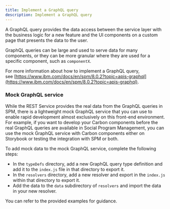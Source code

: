 ```yaml
---
title: Implement a GraphQL query
description: Implement a GraphQL query
---
```


A GraphQL query provides the data access between the service layer with the business logic for a new feature and the UI components on a custom page that presents the data to the user.

GraphQL queries can be large and used to serve data for many components, or they can be more granular where they are used for a specific component, such as `componentX`.

For more information about how to implement a GraphQL query, see [https://www.ibm.com/docs/en/spm/8.0.2?topic=apis-graphql](https://www.ibm.com/docs/en/spm/8.0.2?topic=apis-graphql).

### Mock GraphQL service
While the REST Service provides the real data from the GraphQL queries in SPM, there is a lightweight mock GraphQL service that you can use to enable rapid development almost exclusively on this front-end environment. For example, if you want to develop your Carbon components before the real GraphQL queries are available in Social Program Management, you can use the mock GraphQL service with Carbon components either on Storybook or testing the integration with SPM or both.

To add mock data to the mock GraphQL service, complete the following steps:
 - In the `typeDefs` directory, add a new GraphQL query type definition and add it to the `index.js` file in that directory to export it.
 - In the `resolvers` directory, add a new resolver and export in the `index.js` within that directory to export it.
 - Add the data to the `data` subdirectory of `resolvers` and import the data in your new resolver.

 You can refer to the provided examples for guidance.